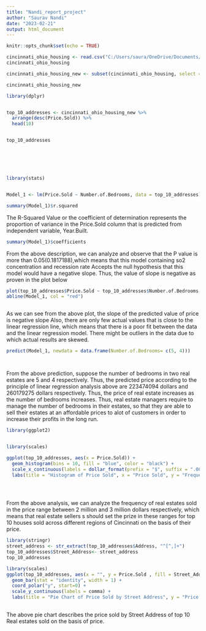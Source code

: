 ---
title: "Nandi_report_project"
author: "Saurav Nandi"
date: "2023-02-21"
output: html_document
---

```{r setup, include=FALSE}
knitr::opts_chunk$set(echo = TRUE)
```


```{r, message=FALSE, fig.width=22, fig.height=14}
cincinnati_ohio_housing <- read.csv("C:/Users/saura/OneDrive/Documents/Datasets/Housing_Data.csv")
cincinnati_ohio_housing

```


```{r, message=FALSE, fig.width=22, fig.height=14}

cincinnati_ohio_housing_new <- subset(cincinnati_ohio_housing, select = c(Address, Zip.Code, Price.Sold, Date.Sold, Number.of.Bedrooms,  Year.Built))

cincinnati_ohio_housing_new 

```
```{r, message=FALSE, fig.width=22, fig.height=14}



library(dplyr)


top_10_addresses <- cincinnati_ohio_housing_new %>% 
  arrange(desc(Price.Sold)) %>% 
  head(10)


top_10_addresses







```

```{r, message=FALSE, fig.width=22, fig.height=14}

library(stats)


Model_1 <- lm(Price.Sold ~ Number.of.Bedrooms, data = top_10_addresses)

summary(Model_1)$r.squared

```


The R-Squared Value or the coefficient of determination represents the proportion of variance in the Price.Sold column that is predicted from independent variable, Year.Built.

```{r, message=FALSE, fig.width=22, fig.height=14}
summary(Model_1)$coefficients
```
From the above description, we can analyze and observe that the P value is more  than 0.05(0.1817188),which means that this model containing so2 concentration and recession rate Accepts the null hypothesis that this model would have a negative  slope. Thus, the value of slope is negative as proven in the plot below


```{r, message=FALSE, fig.width=22, fig.height=14}

plot(top_10_addresses$Price.Sold ~ top_10_addresses$Number.of.Bedrooms , data = top_10_addresses, pch = 15)
abline(Model_1, col = "red")



```


As we can see from the above plot, the slope of the predicted value of price is negative slope  Also, there are only few actual values that is close to the linear regression line, which means that there is a poor fit between the data and the linear regression model. There might be outliers in the data due to which actual results are skewed.


```{r, message=FALSE, fig.width=22, fig.height=14}

predict(Model_1, newdata = data.frame(Number.of.Bedrooms= c(5, 4)))




```

From the above prediction, suppose the number of bedrooms in two real estates are 5 and  4 respectively. Thus, the predicted price according to the principle of linear regression analysis above are 223474094 dollars and  260179275   dollars respectively. Thus, the price of real estate increases as the number of bedrooms increases. Thus, real estate managers require to manage the number of bedrooms in their estates, so that they are able to sell their estates at an affordable prices to alot of customers in order to increase their profits in the long run.


```{r, message=FALSE, fig.width=22, fig.height=14}
library(ggplot2)


library(scales)

ggplot(top_10_addresses, aes(x = Price.Sold)) +
  geom_histogram(bins = 10, fill = "blue", color = "black") +
  scale_x_continuous(labels = dollar_format(prefix = "$", suffix = ".00", big.mark = ",")) +
  labs(title = "Histogram of Price Sold", x = "Price Sold", y = "Frequency")
  




```
From the above analysis, we can analyze the frequency of real estates sold in the price  range between 2 million and 3 million dollars respectively,  which means that real estate sellers s should set the prize in these ranges for top 10 houses sold across different regions of Cincinnati on the basis of their price.

```{r, message=FALSE, fig.width=22, fig.height=14}


library(stringr)
street_address <- str_extract(top_10_addresses$Address, "^[^,]+")
top_10_addresses$Street_Address<- street_address
top_10_addresses
```

```{r, message=FALSE, fig.width=22, fig.height=14}

library(scales)
ggplot(top_10_addresses, aes(x = "", y = Price.Sold , fill = Street_Address )) + 
  geom_bar(stat = "identity", width = 1) +
  coord_polar("y", start=0) +
  scale_y_continuous(labels = comma) +
  labs(title = "Pie Chart of Price Sold by Street Address", y = "Price Sold")
  
```


The above pie chart describes the price sold by Street Address of top 10 Real estates sold on the basis of price. 




